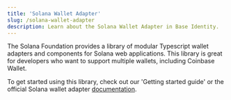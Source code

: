 ```yaml
---
title: 'Solana Wallet Adapter'
slug: /solana-wallet-adapter
description: Learn about the Solana Wallet Adapter in Base Identity.
---
```


The Solana Foundation provides a library of modular Typescript wallet adapters and components for Solana web applications. This library is great for developers who want to support multiple wallets, including Coinbase Wallet.

To get started using this library, check out our 'Getting started guide' or the official Solana wallet adapter [documentation](https://solana-labs.github.io/wallet-adapter/).

